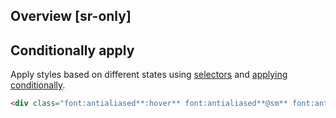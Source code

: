 ## Overview [sr-only]
<Overview/>

## Conditionally apply
Apply styles based on different states using [selectors](/guide/state-selectors) and [applying conditionally](/guide/applying-conditionally).
```html
<div class="font:antialiased**:hover** font:antialiased**@sm** font:antialiased**@dark** font:antialiased**@print**">…</div>
```

